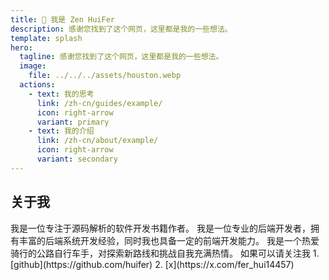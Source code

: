 ```yaml
---
title: 👋 我是 Zen HuiFer
description: 感谢您找到了这个网页，这里都是我的一些想法。
template: splash
hero:
  tagline: 感谢您找到了这个网页，这里都是我的一些想法。
  image:
    file: ../../../assets/houston.webp
  actions:
    - text: 我的思考
      link: /zh-cn/guides/example/
      icon: right-arrow
      variant: primary
    - text: 我的介绍
      link: /zh-cn/about/example/
      icon: right-arrow
      variant: secondary
---
```




## 关于我
<CardGrid>
	<Card title="作者" icon="pencil">
        我是一位专注于源码解析的软件开发书籍作者。
	</Card>
	<Card title="开发者" icon="github">
        我是一位专业的后端开发者，拥有丰富的后端系统开发经验，同时我也具备一定的前端开发能力。
	</Card>
	<Card title="运动" icon="heart">
        我是一个热爱骑行的公路自行车手，对探索新路线和挑战自我充满热情。
	</Card>
	<Card title="关注我" icon="star">
        如果可以请关注我
        1. [github](https://github.com/huifer)
        2. [x](https://x.com/fer_hui14457)
	</Card>
</CardGrid>